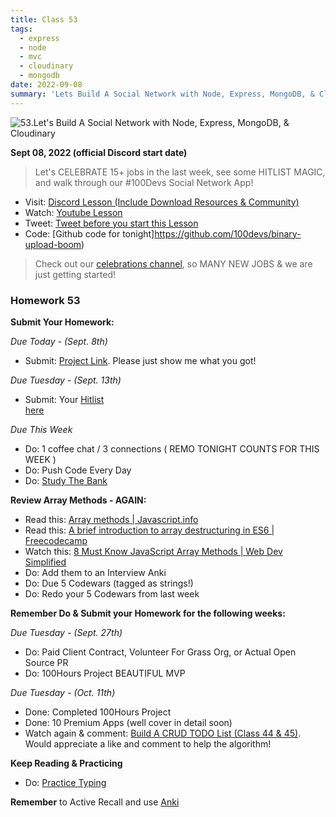 ```yaml
---
title: Class 53
tags:
  - express
  - node
  - mvc
  - cloudinary
  - mongodb
date: 2022-09-08
summary: 'Lets Build A Social Network with Node, Express, MongoDB, & Cloudinary'
---
```


![53.Let's Build A Social Network with Node, Express, MongoDB, & Cloudinary](https://cdn.hashnode.com/res/hashnode/image/upload/v1676743057748/FGzCtflvW.png?auto=compress)

**Sept 08, 2022 (official Discord start date)**

> Let's CELEBRATE 15+ jobs in the last week, see some HITLIST MAGIC, and walk through our #100Devs Social Network App!

- Visit: [Discord Lesson (Include Download Resources & Community)](https://discord.com/channels/735923219315425401/738891289071714388/1017548346963001344)
- Watch: [Youtube Lesson](https://youtu.be/xsKGlEemTAo)
- Tweet: [Tweet before you start this Lesson](https://twitter.com/leonnoel/status/1567988894712627201)
- Code: [Github code for tonight]https://github.com/100devs/binary-upload-boom)

> Check out our [celebrations channel](https://discord.com/channels/735923219315425401/735936014832369687), so MANY NEW JOBS & we are just getting started!

### Homework 53

**Submit Your Homework:**

_Due Today - (Sept. 8th)_

- Submit: [Project Link](https://forms.gle/jBaRJS1JfpKRZnry8). Please just show me what you got!

_Due Tuesday - (Sept. 13th)_

- Submit: Your [Hitlist](https://docs.google.com/spreadsheets/d/1Be-6gYvrfi8l-M0RnObzdysRIG7N7Yyu6rIF0OHw0Q4/edit?usp=sharing) <br /> [here](https://forms.gle/8qWjZSihPaG5uyHX8)

_Due This Week_

- Do: 1 coffee chat / 3 connections ( REMO TONIGHT COUNTS FOR THIS WEEK )
- Do: Push Code Every Day
- Do: [Study The Bank](https://docs.google.com/document/d/1p7DhCsLOMMybYfePWLlD1-_8KU20zkBoArH4pnW1o3c)

**Review Array Methods - AGAIN:**

- Read this: [Array methods | Javascript.info](https://javascript.info/array-methods)
- Read this: [A brief introduction to array destructuring in ES6 | Freecodecamp](https://www.freecodecamp.org/news/array-destructuring-in-es6-30e398f21d10/)
- Watch this: [8 Must Know JavaScript Array Methods | Web Dev Simplified](https://youtu.be/R8rmfD9Y5-c)
- Do: Add them to an Interview Anki
- Do: Due 5 Codewars (tagged as strings!)
- Do: Redo your 5 Codewars from last week

**Remember Do & Submit your Homework for the following weeks:**

_Due Tuesday - (Sept. 27th)_

- Do: Paid Client Contract, Volunteer For Grass Org, or Actual Open Source PR
- Do: 100Hours Project BEAUTIFUL MVP

_Due Tuesday - (Oct. 11th)_

- Done: Completed 100Hours Project
- Done: 10 Premium Apps (well cover in detail soon)
- Watch again & comment: [Build A CRUD TODO List (Class 44 & 45)](https://youtu.be/jZ-kmmgi_d0). <br /> Would appreciate a like and comment to help the algorithm!

**Keep Reading & Practicing**

- Do: [Practice Typing](https://www.keybr.com/)

**Remember** to Active Recall and use [Anki](https://apps.ankiweb.net/)
